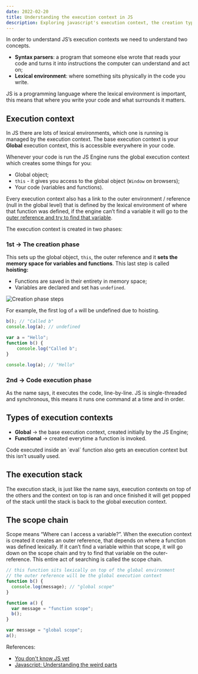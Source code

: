 ```yaml
---
date: 2022-02-20
title: Understanding the execution context in JS
description: Exploring javascript's execution context, the creation types, stack and the scope chain.
---
```


In order to understand JS’s execution contexts we need to understand two concepts.

- **Syntax parsers**: a program that someone else wrote that reads your code and turns it into instructions the computer can understand and act on;
- **Lexical environment**: where something sits physically in the code you write.

JS is a programming language where the lexical environment is important, this means that where you write your code and what surrounds it matters.

## Execution context

In JS there are lots of lexical environments, which one is running is managed by the execution context. The base execution context is your **Global** execution context, this is accessible everywhere in your code.

Whenever your code is run the JS Engine runs the global execution context which creates some things for you:

- Global object;
- `this` - it gives you access to the global object (`Window` on browsers);
- Your code (variables and functions).

Every execution context also has a link to the outer environment / reference (null in the global level) that is defined by the lexical environment of where that function was defined, if the engine can’t find a variable it will go to the [outer reference and try to find that variable](#the-scope-chain).

The execution context is created in two phases:

### 1st → The creation phase

This sets up the global object, `this`, the outer reference and it **sets the memory space for variables and functions**. This last step is called **hoisting:**

- Functions are saved in their entirety in memory space;
- Variables are declared and set has `undefined`.

![Creation phase steps](/creation-phase.jpg)

For example, the first log of `a` will be undefined due to hoisting.

```jsx
b(); // "Called b"
console.log(a); // undefined

var a = "Hello";
function b() {
	console.log("Called b";
}

console.log(a); // "Hello"
```

### 2nd → Code execution phase

As the name says, it executes the code, line-by-line. JS is single-threaded and synchronous, this means it runs one command at a time and in order.

## Types of execution contexts

- **Global** → the base execution context, created initially by the JS Engine;
- **Functional** → created everytime a function is invoked.

<Aside>
  Code executed inside an `eval` function also gets an execution context but this isn’t usually
  used.
</Aside>

## The execution stack

The execution stack, is just like the name says, execution contexts on top of the others and the context on top is ran and once finished it will get popped of the stack until the stack is back to the global execution context.

## The scope chain

Scope means “Where can I access a variable?”. When the execution context is created it creates an outer reference, that depends on where a function was defined lexically. If it can’t find a variable within that scope, it will go down on the scope chain and try to find that variable on the outer-reference. This entire act of searching is called the scope chain.

```jsx
// this function sits lexically on top of the global environment
// the outer reference will be the global execution context
function b() {
  console.log(message); // "global scope"
}

function a() {
  var message = "function scope";
  b();
}

var message = "global scope";
a();
```

References:

- [You don't know JS yet](https://github.com/getify/You-Dont-Know-JS)
- [Javascript: Understanding the weird parts](https://www.udemy.com/course/understand-javascript)
